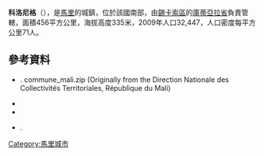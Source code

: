 '''科洛尼格'''（{{lang-fr|Kolonigué}}），是[[馬里|馬里]]的城鎮，位於該國南部，由[[錫卡索區|錫卡索區]]的[[庫蒂亞拉省|庫蒂亞拉省]]負責管轄，面積456平方公里，海拔高度335米，2009年人口32,447，人口密度每平方公里71人。

==參考資料==
*{{citation | contribution= Common and Fundamental Operational Datasets Registry: Mali | publisher= United Nations Office for the Coordination of Humanitarian Affairs | url= http://cod.humanitarianresponse.info/country-region/mali | access-date= 2015-07-22 | title= 存档副本 | archive-url= https://web.archive.org/web/20121214211137/http://cod.humanitarianresponse.info/country-region/Mali | archive-date= 2012-12-14 | dead-url= yes }}. commune_mali.zip (Originally from the Direction Nationale des Collectivités Territoriales, République du Mali)
*{{citation | url=http://instat.gov.ml/documentation/sikasso.pdf | publisher=République de Mali: Institut National de la Statistique | title=Resultats RGPH 2009 (Région de Sikasso) | language=fr | archiveurl=https://www.webcitation.org/6AnYveESp?url=http://instat.gov.ml/documentation/sikasso.pdf | archivedate=2012年9月19日 | deadurl=no }}
*{{citation | title=Communes de la Région de Sikasso | publisher=Ministère de l’administration territoriale et des collectivités locales, République du Mali | url=http://www.matcl.gov.ml/pdf/ComRegSikasso.pdf | language=fr | archiveurl=https://www.webcitation.org/6AnZ7FgpR?url=http://www.matcl.gov.ml/pdf/ComRegSikasso.pdf | archivedate=2012年9月19日 | deadurl=yes }}
*{{citation | title=Plan de Sécurité Alimentaire Commune Rurale de Koloningué  2006-2008 | publisher=Commissariat à la Sécurité Alimentaire, République du Mali, USAID-Mali | year=2006 | url=http://fsg.afre.msu.edu/mali_fd_strtgy/plans/sikasso/koutiala/psa_koloningue.pdf | language=fr | ref=none | accessdate=2013-11-24 | archiveurl=https://web.archive.org/web/20131202235928/http://fsg.afre.msu.edu/mali_fd_strtgy/plans/sikasso/koutiala/psa_koloningue.pdf | archivedate=2013-12-02 | deadurl=yes }}.

{{Coord|12|10|37|N|5|19|58|W|display=title}}

{{錫卡索區}}

[[Category:馬里城市|Category:馬里城市]]


{{Mali-geo-stub}}